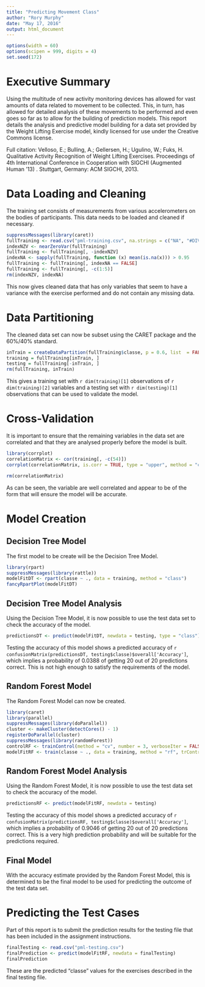 ```yaml
---
title: "Predicting Movement Class"
author: "Rory Murphy"
date: "May 17, 2016"
output: html_document
---
```


```r
options(width = 60)
options(scipen = 999, digits = 4)
set.seed(172)
```

# Executive Summary

Using the multitude of new activity monitoring devices has allowed for vast amounts of data related to movement to be collected. This, in turn, has allowed for detailed analysis of these movements to be performed and even goes so far as to allow for the building of prediction models. This report details the analysis and predictive model building for a data set provided by the Weight Lifting Exercise model, kindly licensed for use under the Creative Commons license.

Full citation: Velloso, E.; Bulling, A.; Gellersen, H.; Ugulino, W.; Fuks, H. Qualitative Activity Recognition of Weight Lifting Exercises. Proceedings of 4th International Conference in Cooperation with SIGCHI (Augmented Human '13) . Stuttgart, Germany: ACM SIGCHI, 2013.

# Data Loading and Cleaning

The training set consists of measurements from various accelerometers on the bodies of participants. This data needs to be loaded and cleaned if necessary.

```r
suppressMessages(library(caret))
fullTraining <- read.csv("pml-training.csv", na.strings = c("NA", "#DIV/0!", ""))
indexNZV <- nearZeroVar(fullTraining)
fullTraining <- fullTraining[, -indexNZV]
indexNA <- sapply(fullTraining, function (x) mean(is.na(x))) > 0.95
fullTraining <- fullTraining[, indexNA == FALSE]
fullTraining <- fullTraining[, -c(1:5)]
rm(indexNZV, indexNA)
```

This now gives cleaned data that has only variables that seem to have a variance with the exercise performed and do not contain any missing data.

# Data Partitioning

The cleaned data set can now be subset using the CARET package and the 60%/40% standard.

```r
inTrain = createDataPartition(fullTraining$classe, p = 0.6, list  = FALSE)
training = fullTraining[inTrain, ]
testing = fullTraining[-inTrain, ]
rm(fullTraining, inTrain)
```

This gives a training set with `r dim(training)[1]` observations of `r dim(training)[2]` variables and a testing set with `r dim(testing)[1]` observations that can be used to validate the model.

# Cross-Validation

It is important to ensure that the remaining variables in the data set are correlated and that they are analysed properly before the model is built.

```r
library(corrplot)
correlationMatrix <- cor(training[, -c(54)])
corrplot(correlationMatrix, is.corr = TRUE, type = "upper", method = "color", tl.col = rgb(0,0,0), tl.cex = 0.5, order = "AOE")
```

```r
rm(correlationMatrix)
```
As can be seen, the variable are well correlated and appear to be of the form that will ensure the model will be accurate.

# Model Creation
## Decision Tree Model

The first model to be create will be the Decision Tree Model. 

```r
library(rpart)
suppressMessages(library(rattle))
modelFitDT <- rpart(classe ~ ., data = training, method = "class")
fancyRpartPlot(modelFitDT)
```

## Decision Tree Model Analysis

Using the Decision Tree Model, it is now possible to use the test data set to check the accuracy of the model.

```r
predictionsDT <- predict(modelFitDT, newdata = testing, type = "class")
```

Testing the accuracy of this model shows a predicted accuracy of `r confusionMatrix(predictionsDT, testing$classe)$overall['Accuracy']`, which implies a probability of 0.0388 of getting 20 out of 20 predictions correct. This is not high enough to satisfy the requirements of the model.

## Random Forest Model

The Random Forest Model can now be created.

```r
library(caret)
library(parallel)
suppressMessages(library(doParallel))
cluster <- makeCluster(detectCores() - 1)
registerDoParallel(cluster)
suppressMessages(library(randomForest))
controlRF <- trainControl(method = "cv", number = 3, verboseIter = FALSE)
modelFitRF <- train(classe ~ ., data = training, method = "rf", trControl = controlRF, allowParallel = TRUE)
```

## Random Forest Model Analysis

Using the Random Forest Model, it is now possible to use the test data set to check the accuracy of the model.

```r
predictionsRF <- predict(modelFitRF, newdata = testing)
```

Testing the accuracy of this model shows a predicted accuracy of `r confusionMatrix(predictionsRF, testing$classe)$overall['Accuracy']`, which implies a probability of 0.9046 of getting 20 out of 20 predictions correct. This is a very high prediction probability and will be suitable for the predictions required.

## Final Model

With the accuracy estimate provided by the Random Forest Model, this is determined to be the final model to be used for predicting the outcome of the test data set.

# Predicting the Test Cases

Part of this report is to submit the prediction results for the testing file that has been included in the assignment instructions.

```r
finalTesting <- read.csv("pml-testing.csv")
finalPrediction <- predict(modelFitRF, newdata = finalTesting)
finalPrediction
```

These are the predicted "classe" values for the exercises described in the final testing file.